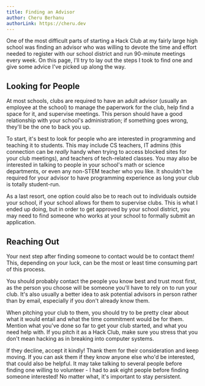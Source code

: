 ```yaml
---
title: Finding an Advisor
author: Cheru Berhanu
authorLink: https://cheru.dev
---
```


One of the most difficult parts of starting a Hack Club at my fairly large high school was finding an advisor who was willing to devote the time and effort needed to register with our school district and run 90-minute meetings every week. On this page, I'll try to lay out the steps I took to find one and give some advice I've picked up along the way.

## Looking for People

At most schools, clubs are required to have an adult advisor (usually an employee at the school) to manage the paperwork for the club, help find a space for it, and supervise meetings. This person should have a good relationship with your school's administration; if something goes wrong, they'll be the one to back you up.

To start, it's best to look for people who are interested in programming and teaching it to students. This may include CS teachers, IT admins (this connection can be _really_ handy when trying to access blocked sites for your club meetings), and teachers of tech-related classes. You may also be interested in talking to people in your school's math or science departments, or even any non-STEM teacher who you like. It shouldn't be required for your advisor to have programming experience as long your club is totally student-run.

As a last resort, one option could also be to reach out to individuals outside your school, if your school allows for them to supervise clubs. This is what I ended up doing, but in order to get approved by your school district, you may need to find someone who works at your school to formally submit an application.

## Reaching Out

Your next step after finding someone to contact would be to contact them! This, depending on your luck, can be the most or least time consuming part of this process.

You should probably contact the people you know best and trust most first, as the person you choose will be someone you'll have to rely on to run your club. It's also usually a better idea to ask potential advisors in person rather than by email, especially if you don't already know them.

When pitching your club to them, you should try to be pretty clear about what it would entail and what the time commitment would be for them. Mention what you've done so far to get your club started, and what you need help with. If you pitch it as a Hack Club, make sure you stress that you don't mean hacking as in breaking into computer systems.

If they decline, accept it kindly! Thank them for their consideration and keep moving. If you can ask them if they know anyone else who'd be interested, that could also be helpful. It may take talking to several people before finding one willing to volunteer - I had to ask eight people before finding someone interested! No matter what, it's important to stay persistent.
